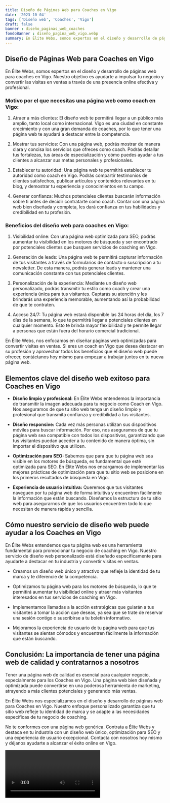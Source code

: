 ```yaml
---
title: Diseño de Páginas Web para Coaches en Vigo
date: '2023-10-04'
tags: ['Diseño web', 'Coaches', 'Vigo']
draft: false
banner : diseño_paginas_web_coaches
fondoBanner : diseño_pagina_web_vigo.webp
summary: En Élite Webs, somos expertos en el diseño y desarrollo de páginas web para coaches en Vigo. Nuestro objetivo es ayudarte a impulsar tu negocio y convertir las visitas en ventas a través de una presencia online efectiva y profesional.
---
```


## Diseño de Páginas Web para Coaches en Vigo

En Élite Webs, somos expertos en el diseño y desarrollo de páginas web para coaches en Vigo. Nuestro objetivo es ayudarte a impulsar tu negocio y convertir las visitas en ventas a través de una presencia online efectiva y profesional.

### Motivo por el que necesitas una página web como coach en Vigo:

1. Atraer a más clientes: El diseño web te permitirá llegar a un público más amplio, tanto local como internacional. Vigo es una ciudad en constante crecimiento y con una gran demanda de coaches, por lo que tener una página web te ayudará a destacar entre la competencia.

2. Mostrar tus servicios: Con una página web, podrás mostrar de manera clara y concisa los servicios que ofreces como coach. Podrás detallar tus fortalezas, tus áreas de especialización y cómo puedes ayudar a tus clientes a alcanzar sus metas personales y profesionales.

3. Establecer tu autoridad: Una página web te permitirá establecer tu autoridad como coach en Vigo. Podrás compartir testimonios de clientes satisfechos, publicar artículos y contenidos relevantes en tu blog, y demostrar tu experiencia y conocimientos en tu campo.

4. Generar confianza: Muchos potenciales clientes buscarán información sobre ti antes de decidir contratarte como coach. Contar con una página web bien diseñada y completa, les dará confianza en tus habilidades y credibilidad en tu profesión.

### Beneficios del diseño web para coaches en Vigo:

1. Visibilidad online: Con una página web optimizada para SEO, podrás aumentar tu visibilidad en los motores de búsqueda y ser encontrado por potenciales clientes que busquen servicios de coaching en Vigo.

2. Generación de leads: Una página web te permitirá capturar información de tus visitantes a través de formularios de contacto o suscripción a tu newsletter. De esta manera, podrás generar leads y mantener una comunicación constante con tus potenciales clientes.

3. Personalización de la experiencia: Mediante un diseño web personalizado, podrás transmitir tu estilo como coach y crear una experiencia única para tus visitantes. Captarás su atención y les brindarás una experiencia memorable, aumentando así la probabilidad de que te contraten.

4. Acceso 24/7: Tu página web estará disponible las 24 horas del día, los 7 días de la semana, lo que te permitirá llegar a potenciales clientes en cualquier momento. Esto te brinda mayor flexibilidad y te permite llegar a personas que están fuera del horario comercial tradicional.

En Élite Webs, nos enfocamos en diseñar páginas web optimizadas para convertir visitas en ventas. Si eres un coach en Vigo que desea destacar en su profesión y aprovechar todos los beneficios que el diseño web puede ofrecer, contáctanos hoy mismo para empezar a trabajar juntos en tu nueva página web.

<GifSeo />

<Cta />

## Elementos clave del diseño web exitoso para Coaches en Vigo

- **Diseño limpio y profesional:** En Élite Webs entendemos la importancia de transmitir la imagen adecuada para tu negocio como Coach en Vigo. Nos aseguramos de que tu sitio web tenga un diseño limpio y profesional que transmita confianza y credibilidad a tus visitantes.

- **Diseño responsive:** Cada vez más personas utilizan sus dispositivos móviles para buscar información. Por eso, nos aseguramos de que tu página web sea compatible con todos los dispositivos, garantizando que tus visitantes puedan acceder a tu contenido de manera óptima, sin importar el dispositivo que utilicen.

- **Optimización para SEO:** Sabemos que para que tu página web sea visible en los motores de búsqueda, es fundamental que esté optimizada para SEO. En Élite Webs nos encargamos de implementar las mejores prácticas de optimización para que tu sitio web se posicione en los primeros resultados de búsqueda en Vigo.

- **Experiencia de usuario intuitiva:** Queremos que tus visitantes naveguen por tu página web de forma intuitiva y encuentren fácilmente la información que están buscando. Diseñamos la estructura de tu sitio web para asegurarnos de que los usuarios encuentren todo lo que necesitan de manera rápida y sencilla.

## Cómo nuestro servicio de diseño web puede ayudar a los Coaches en Vigo

En Élite Webs entendemos que tu página web es una herramienta fundamental para promocionar tu negocio de coaching en Vigo. Nuestro servicio de diseño web personalizado está diseñado específicamente para ayudarte a destacar en tu industria y convertir visitas en ventas.

- Creamos un diseño web único y atractivo que refleje la identidad de tu marca y te diferencie de la competencia.

- Optimizamos tu página web para los motores de búsqueda, lo que te permitirá aumentar tu visibilidad online y atraer más visitantes interesados en tus servicios de coaching en Vigo.

- Implementamos llamadas a la acción estratégicas que guiarán a tus visitantes a tomar la acción que deseas, ya sea que se trate de reservar una sesión contigo o suscribirse a tu boletín informativo.

- Mejoramos la experiencia de usuario de tu página web para que tus visitantes se sientan cómodos y encuentren fácilmente la información que están buscando.

## Conclusión: La importancia de tener una página web de calidad y contratarnos a nosotros

Tener una página web de calidad es esencial para cualquier negocio, especialmente para los Coaches en Vigo. Una página web bien diseñada y optimizada puede convertirse en una poderosa herramienta de marketing, atrayendo a más clientes potenciales y generando más ventas.

En Élite Webs nos especializamos en el diseño y desarrollo de páginas web para Coaches en Vigo. Nuestro enfoque personalizado garantiza que tu sitio web refleje tu identidad de marca y se adapte a las necesidades específicas de tu negocio de coaching.

No te conformes con una página web genérica. Contrata a Élite Webs y destaca en tu industria con un diseño web único, optimización para SEO y una experiencia de usuario excepcional. Contacta con nosotros hoy mismo y déjanos ayudarte a alcanzar el éxito online en Vigo.

<Video />

<CtaBot job='Coaches' city='Vigo'/>

<Gmaps query='Vigo+españa+maps' />